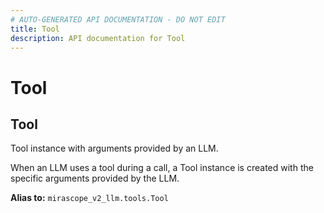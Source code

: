```yaml
---
# AUTO-GENERATED API DOCUMENTATION - DO NOT EDIT
title: Tool
description: API documentation for Tool
---
```


# Tool

## <ApiType type="Alias" path="responses/response/Tool" symbolName="Tool" /> Tool

Tool instance with arguments provided by an LLM.

When an LLM uses a tool during a call, a Tool instance is created with the specific
arguments provided by the LLM.


**Alias to:** `mirascope_v2_llm.tools.Tool`
